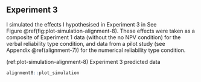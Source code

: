 ## Experiment 3 {#alignment-8-appendix}

I simulated the effects I hypothesised in Experiment 3 in See
Figure \@ref(fig:plot-simulation-alignment-8). These effects were taken as a
composite of Experiment 1 data (without the no NPV condition) for the verbal
reliability type condition, and data from a pilot study (see
Appendix \@ref(alignment-7)) for the numerical reliability type condition.

(ref:plot-simulation-alignment-8) Experiment 3 predicted data

```r
alignment8::plot_simulation
```
